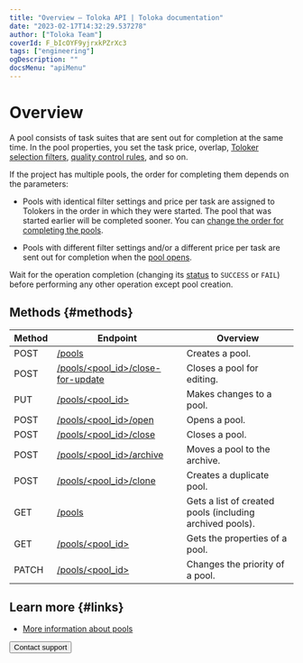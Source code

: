 ```yaml
---
title: "Overview — Toloka API | Toloka documentation"
date: "2023-02-17T14:32:29.537278"
author: ["Toloka Team"]
coverId: F_bIcOYF9yjrxkPZrXc3
tags: ["engineering"]
ogDescription: ""
docsMenu: "apiMenu"
---
```



# Overview

A pool consists of task suites that are sent out for completion at the same time. In the pool properties, you set the task price, overlap, [Toloker selection filters](/docs/api/filters), [quality control rules](/docs/api/quality_control), and so on.

If the project has multiple pools, the order for completing them depends on the parameters:

- Pools with identical filter settings and price per task are assigned to Tolokers in the order in which they were started. The pool that was started earlier will be completed sooner. You can [change the order for completing the pools](/docs/api/create-pool#priority).

- Pools with different filter settings and/or a different price per task are sent out for completion when the [pool opens](/docs/api/open-pool).

<Note mode="note" title="Note">

Wait for the operation completion (changing its [status](/docs/api/get-operation) to `SUCCESS` or `FAIL`) before performing any other operation except pool creation.

</Note>

## Methods {#methods}

Method | Endpoint | Overview
----- | ----- | -----
POST | [/pools](/docs/api/create-pool) | Creates a pool.
POST | [/pools/<pool_id>/close-for-update](/docs/api/close-pool-for-update) | Closes a pool for editing.
PUT | [/pools/<pool_id>](/docs/api/edit-pool) | Makes changes to a pool.
POST | [/pools/<pool_id>/open](/docs/api/open-pool) | Opens a pool.
POST | [/pools/<pool_id>/close](/docs/api/close-pool) | Closes a pool.
POST | [/pools/<pool_id>/archive](/docs/api/archive-pool) | Moves a pool to the archive.
POST | [/pools/<pool_id>/clone](/docs/api/clone-pool) | Creates a duplicate pool.
GET | [/pools](/docs/api/get-pool-list) | Gets a list of created pools (including archived pools).
GET | [/pools/<pool_id>](/docs/api/get-pool) | Gets the properties of a pool.
PATCH | [/pools/<pool_id>](/docs/api/set-priority-pool) | Changes the priority of a pool.

## Learn more {#links}

- [More information about pools](/docs/guide/pool-main)

<Button themeColor="light" view="default" size="l" type="link" url="/docs/guide/troubleshooting/support?form-source=api-pool">Contact support</Button>
